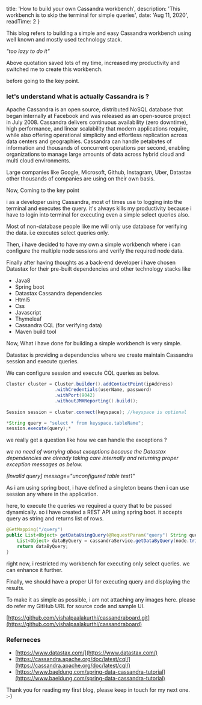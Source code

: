 
  title: 'How to build your own Cassandra workbench',
  description: 'This workbench is to skip the terminal for simple queries',
  date: 'Aug 11, 2020',
  readTime: 2
}


This blog refers to building a simple and easy Cassandra workbench using well known and mostly used technology stack.

*"too lazy to do it"*

Above quotation saved lots of my time, increased my productivity and switched me to create this workbench.

                  

before going to the key point. 

### let's understand what is actually **Cassandra** is ?

Apache Cassandra is an open source, distributed NoSQL database that began internally at Facebook and was released as an open-source project in July 2008. Cassandra delivers continuous availability (zero downtime), high performance, and linear scalability that modern applications require, while also offering operational simplicity and effortless replication across data centers and geographies. Cassandra can handle petabytes of information and thousands of concurrent operations per second, enabling organizations to manage large amounts of data across hybrid cloud and multi cloud environments.

                   

Large companies like Google, Microsoft, Github, Instagram, Uber, Datastax other thousands of companies are  using on their own basis.

                   

Now, Coming to the key point

i as a developer using Cassandra, most of times use to logging into the terminal and executes the query. it's always kills my productivity because i have to login into terminal for executing even a simple select queries also.

Most of non-database people like me will only use database for verifying the data. i.e executes select queries only.

Then, i have decided to have my own a simple workbench where i can configure the multiple node sessions and verify the required node data.

                 

Finally after having thoughts as a back-end developer  i have chosen Datastax for their pre-built dependencies and other technology stacks like
            

- Java8
- Spring boot
- Datastax Cassandra dependencies
- Html5
- Css
- Javascript
- Thymeleaf
- Cassandra CQL (for verifying data)
- Maven build tool

Now, What i have done for building a simple workbench is very simple.

Datastax is providing a dependencies where we create maintain Cassandra session and execute queries.

We can configure session and execute CQL queries as below.

```java
Cluster cluster = Cluster.builder().addContactPoint(ipAddress)
                  .withCredentials(userName, password)
                  .withPort(9042)
                  .withoutJMXReporting().build();
   
Session session = cluster.connect(keyspace); //keyspace is optional
```

```java
*String query = "select * from keyspace.tableName";
session.execute(query);*
```

we really get a question like how we can handle the exceptions ?

*we no need of worrying about exceptions because the Datastax dependencies are already taking care internally and returning proper exception messages as below.*

*[Invalid query] message="unconfigured table test1"*

As i am using spring boot, i have defined a singleton beans then i can use session any where in the application.

here, to execute the queries we required a query that to be passed dynamically. so i have created a REST API using spring boot. it accepts query as string and returns list of rows.

```java
@GetMapping("/query")
public List<Object> getDataUsingQuery(@RequestParam("query") String query) {
    List<Object> dataByQuery = cassandraService.getDataByQuery(node.trim(), query.trim());
    return dataByQuery;
}
```

right now, i restricted my workbench for executing only select queries. we can enhance it further.

Finally, we should have a proper UI for executing query and displaying the results.

To make it as simple as possible, i am not attaching any images here. please do refer my GitHub URL for source code and sample UI.

[https://github.com/vishalpaalakurthi/cassandraboard.git](https://github.com/vishalpaalakurthi/cassandraboard)

### Referneces

- [https://www.datastax.com/](https://www.datastax.com/)
- [https://cassandra.apache.org/doc/latest/cql/](https://cassandra.apache.org/doc/latest/cql/)
- [https://www.baeldung.com/spring-data-cassandra-tutorial](https://www.baeldung.com/spring-data-cassandra-tutorial)

Thank you for reading my first blog, please keep in touch for my next one. :-)
